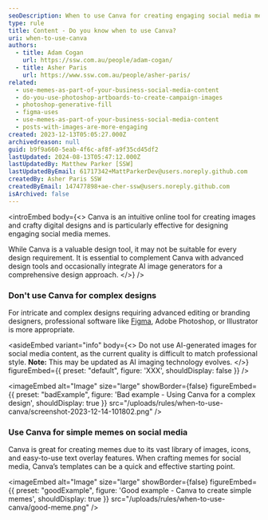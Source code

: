 ```yaml
---
seoDescription: When to use Canva for creating engaging social media memes and designs that require a touch of creativity.
type: rule
title: Content - Do you know when to use Canva?
uri: when-to-use-canva
authors:
  - title: Adam Cogan
    url: https://ssw.com.au/people/adam-cogan/
  - title: Asher Paris
    url: https://www.ssw.com.au/people/asher-paris/
related:
  - use-memes-as-part-of-your-business-social-media-content
  - do-you-use-photoshop-artboards-to-create-campaign-images
  - photoshop-generative-fill
  - figma-uses
  - use-memes-as-part-of-your-business-social-media-content
  - posts-with-images-are-more-engaging
created: 2023-12-13T05:05:27.000Z
archivedreason: null
guid: b9f9a660-5eab-4f6c-af8f-a9f35cd45df2
lastUpdated: 2024-08-13T05:47:12.000Z
lastUpdatedBy: Matthew Parker [SSW]
lastUpdatedByEmail: 61717342+MattParkerDev@users.noreply.github.com
createdBy: Asher Paris SSW
createdByEmail: 147477898+ae-cher-ssw@users.noreply.github.com
isArchived: false
---
```


<introEmbed
  body={<>
Canva is an intuitive online tool for creating images and crafty digital designs and is particularly effective for designing engaging social media memes.

While Canva is a valuable design tool, it may not be suitable for every design requirement. It is essential to complement Canva with advanced design tools and occasionally integrate AI image generators for a comprehensive design approach.
  </>}
/>
### Don't use Canva for complex designs

For intricate and complex designs requiring advanced editing or branding designers, professional software like [Figma](/figma-uses), Adobe Photoshop, or Illustrator is more appropriate.

<asideEmbed
  variant="info"
  body={<>
    Do not use AI-generated images for social media content, as the current quality is difficult to match professional style.
**Note:** This may be updated as AI imaging technology evolves.
  </>}
  figureEmbed={{
    preset: "default",
    figure: 'XXX',
    shouldDisplay: false
  }}
/>

<imageEmbed
  alt="Image"
  size="large"
  showBorder={false}
  figureEmbed={{
    preset: "badExample",
    figure: 'Bad example - Using Canva for a complex design',
    shouldDisplay: true
  }}
  src="/uploads/rules/when-to-use-canva/screenshot-2023-12-14-101802.png"
/>

### Use Canva for simple memes on social media

Canva is great for creating memes due to its vast library of images, icons, and easy-to-use text overlay features. When crafting memes for social media, Canva’s templates can be a quick and effective starting point.

<imageEmbed
  alt="Image"
  size="large"
  showBorder={false}
  figureEmbed={{
    preset: "goodExample",
    figure: 'Good example - Canva to create simple memes',
    shouldDisplay: true
  }}
  src="/uploads/rules/when-to-use-canva/good-meme.png"
/>
